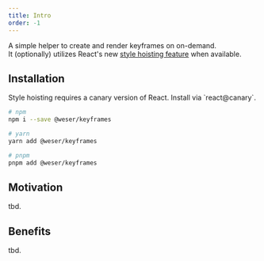 ```yaml
---
title: Intro
order: -1
---
```


A simple helper to create and render keyframes on on-demand.<br />
It (optionally) utilizes React's new [style hoisting feature](https://react.dev/reference/react-dom/components/style#rendering-an-inline-css-stylesheet) when available.

<PackageBadges package="@weser/keyframes" />

## Installation

<Callout title="Note">
  Style hoisting requires a canary version of React. Install via `react@canary`.
</Callout>

```sh
# npm
npm i --save @weser/keyframes

# yarn
yarn add @weser/keyframes

# pnpm
pnpm add @weser/keyframes
```

## Motivation

tbd.

## Benefits

tbd.
